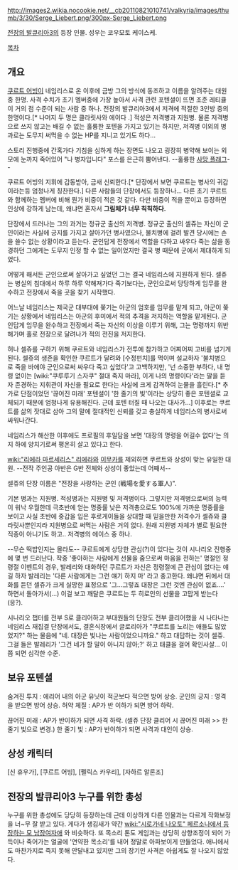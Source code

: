http://images2.wikia.nocookie.net/__cb20110821010741/valkyria/images/thumb/3/30/Serge_Liebert.png/300px-Serge_Liebert.png

[[전장의 발큐리아3]]의 등장 인물. 성우는 코우모토 케이스케.

[[목차]]
== 개요 ==
[[쿠르트 어빙]]이 네임리스로 온 이후에 금방 그의 방식에 동조하고 이름을 알려주는 대원중 한명. 사격 수치가 초기 멤버중에 가장 높아서 사격 관련 포텐셜이 뜨면 조준 레티큘이 거의 점 수준이 되는 사람 중 하나. 전장의 발큐리아3에서 저격에 적절한 3인방 중의 한명이다.[* 나머지 두 명은 클라릿사와 에이다 .] 적성은 저격병과 지원병. 물론 저격병으로 쓰지 않고는 배길 수 없는 훌륭한 포텐을 가지고 있기는 하지만, 저격병 이외의 병과로는 도무지 써먹을 수 없는 HP를 지니고 있기도 하다...

스토리 진행중에 간혹가다 기침을 심하게 하는 장면도 나오고 굉장히 병약해 보이는 외모에 눈까지 죽어있어 "나 병자입니다" 포스를 은근히 뿜어낸다. --훌륭한 [[사망 플래그]]--

쿠르트 어빙의 지휘에 감동받아, 금새 신뢰한다.[* 단장에서 보면 쿠르트는 병사의 귀감이라는등 엄청나게 칭찬한다.] 다른 사람들의 단장에서도 등장하나... 다른 초기 쿠르트와 함께하는 멤버에 비해 뭔가 비중이 적은 것 같다. 다만 비중이 적을 뿐이고 등장하면 인상에 강하게 남는데, 왜냐면 혼자서 '''그림체가 너무 칙칙하다.'''

단장에서 드러나는 그의 과거는 정규군 출신의 저격병. 정규군 출신의 셀쥬는 자신이 군인이라는 사실에 긍지를 가지고 살아가던 병사였으나, 불치병에 걸려 발견 당시에는 손을 쓸수 없는 상황이라고 듣는다. 군인답게 전장에서 역할을 다하고 싸우다 죽는 삶을 동경하던 그에게는 도무지 인정 할 수 없는 일이었지만 결국 병 때문에 군에서 제대하게 되었다. 

어떻게 해서든 군인으로써 살아가고 싶었던 그는 결국 네임리스에 지원하게 된다. 셀쥬는 병실의 침대에서 하루 하루 약해져가다 죽기보다는, 군인으로써 당당하게 임무를 완수하고 전장에서 죽을 곳을 찾기 시작했다.

어느날 네임리스는 제국군 대부대에 쫒기는 아군의 엄호를 임무를 맡게 되고, 아군이 쫒기는 상황에서 네임리스는 아군의 후미에서 적의 추격을 저지하는 역할을 맡게된다. 군인답게 임무을 완수하고 전장에서 죽는 자신의 이상을 이루기 위해, 그는 명령까지 위반해가며 홀로 전장으로 달려나가 적의 전진을 저지한다.

허나 셀쥬를 구하기 위해 쿠르트와 네임리스가 전투에 참가하고 어찌어찌 고비를 넘기게 된다. 셀쥬의 생존을 확인한 쿠르트가 달려와 [수정펀치]를 먹이며 설교하자 '불치병으로 죽을 바에야 군인으로써 싸우다 죽고 싶었다'고 고백하지만, '넌 소중한 부하다, 내 명령 없이는 [wiki:"쿠루루기 스자쿠" 절대 죽지 마라], 이게 나의 명령이다'라는 말을 듣자 존경하는 지휘관이 자신을 필요로 한다는 사실에 크게 감격하여 눈물을 흘린다.[* 추가로 단점이었던 '끊어진 미래' 포텐셜이 '한 줄기의 빛'이라는 상당히 좋은 포텐셜로 교체되기 때문에 엄청나게 유용해진다. 근데 포텐 터질 때 나오는 대사가...] 이후로는 쿠르트를 삶의 잣대로 삼아 그의 말에 절대적인 신뢰를 갖고 충실하게 네임리스의 병사로써 싸워나간다. 

네임리스가 해산한 이후에도 프로필의 후일담을 보면 '대장의 명령을 어길수 없다'는 의지 하에 양치기로써 평온히 살고 있다고 한다. 

[[wiki:"리에라 마르세리스" 리에라]]와 [[이무카]]를 제외하면 쿠르트와 상성이 맞는 유일한 대원. --전작 주인공 아반은 G반 전체와 상성이 좋았는데 어째서--

셀쥬의 단장 이름은 "전장을 사랑하는 군인 (戦場を愛する軍人)".

기본 병과는 지원병. 적성병과는 지원병 및 저격병이다. 그렇지만 저격병으로써의 능력이 워낙 우월한데 극초반에 얻는 명중률 낮은 저격총으로도 100%에 가까운 명중률을 보이고 사실 초반에 중갑을 입은 후로게이들을 상대할 때 믿을만한 저격수가 셀쥬와 클라릿사뿐인지라 지원병으로 써먹는 사람은 거의 없다. 원래 지원병 자체가 별로 필요한 직종이 아니기도 하고.. 저격병의 에이스 중 하나.

--무슨 떡밥인지는 몰라도-- 쿠르트에게 상당한 관심(?)이 있다는 것이 시나리오 진행중에 몇 번 드러난다. 작중 '좋아하는 사람에게 선물을 줌으로써 마음을 전하는' 명절인 정령절 이벤트의 경우, 발레리와 대화하던 쿠르트가 자신은 정령절에 큰 관심이 없다는 얘길 하자 발레리는 '다른 사람에게는 그런 얘기 하지 마' 라고 충고한다. 왜냐면 뒤에서 대화를 듣던 셀쥬가 크게 실망한 표정으로 '그...그렇죠 대장은 그런 것엔 관심이 없죠....' 하면서 돌아가서(...) 이걸 보고 깨달은 쿠르트는 두 히로인의 선물을 고맙게 받는다(응?). 

시나리오 챕터를 전부 S로 클리어하고 부대원들의 단장도 전부 클리어했을 시 나타나는 네임리스 재집결 단장에서도, 결혼식장에서 글로리아가 "쿠르트를 노리는 애들도 많았었지?" 하는 물음에 "네. 대장은 빛나는 사람이었으니까요." 하고 대답하는 것이 셀쥬.  그걸 들은 발레리가 '그건 네가 할 말이 아니지 않아;?' 하고 태클을 걸어 확인사살... 이쯤 되면 심각한 수준.

== 보유 포텐셜 ==
숨겨진 투지 : 에리어 내의 아군 유닛이 적군보다 적으면 방어 상승.
군인의 긍지 : 영격을 받으면 방어 상승.
허약 체질 : AP가 반 이하가 되면 방어 하락.

끊어진 미래 : AP가 반이하가 되면 사격 하락.
(셀쥬 단장 클리어 시 끊어진 미래 >> 한 줄기 빛으로 변경.)
한 줄기 빛 : AP가 반이하가 되면 사격과 대인이 상승.

== 상성 캐릭터 ==
[신 휴우가], [쿠르트 어빙], [펠릭스 카우리], [자하르 알론조]

== 전장의 발큐리아3 누구를 위한 총성 ==
누구를 위한 총성에도 당당히 등장하는데 근데 이상하게 다른 인물과는 다르게 작화보정을 너~무 잘 받고 있다. 게다가 생김새가 약간 [[wiki:"시로가네 나오토" 페르소나에서 등장하는 모 남장여자애]] 와 비슷하다. 또 목소리 톤도 게임과는 상당히 상향조정이 되어 가득이나 죽어가는 얼굴에 '연약한 목소리'를 내어 정말로 아파보이게 만들었다. 애니에서도 마찬가지로 죽지 못해 안달내고 있지만 그의 장기인 사격은 아쉽게도 잘 나오지 않았다.
